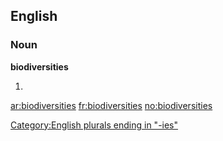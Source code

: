 ==English==

===Noun===
'''biodiversities'''

# {{plural of|[[biodiversity]]}}

[[Category:English plurals ending in "-ies"]]

[[ar:biodiversities]]
[[fr:biodiversities]]
[[no:biodiversities]]